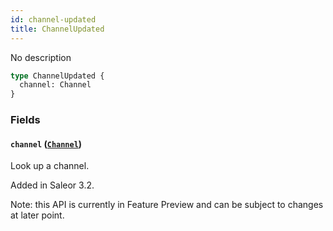 ```yaml
---
id: channel-updated
title: ChannelUpdated
---
```



No description

```graphql
type ChannelUpdated {
  channel: Channel
}
```


### Fields

#### `channel` ([`Channel`](../../../developer/api-reference/objects/channel))

Look up a channel.

Added in Saleor 3.2.

Note: this API is currently in Feature Preview and can be subject to changes at later point.




